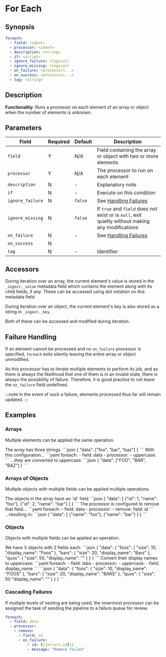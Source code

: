 # For Each

## Synopsis

```yaml {2-3}
foreach:
  - field: <ident>
  - processor: <ident>
  - description: <string>
  - if: <script>
  - ignore_failure: <logical>
  - ignore_missing: <logical>
  - on_failure: <processors...>
  - on_success: <processors...>
  - tag: <string>
```

## Description

**Functionality**: Runs a processor on each element of an array or object when the number of elements is unknown.

## Parameters

|Field|Required|Default|Description|
|---|---|---|---|
|`field`|Y|N/A|Field containing the array or object with two or more elements|
|`processor`|Y|N/A|The processor to run on each element|
|`description`|N|-|Explanatory note|
|`if`|N|-|Execute on this condition|
|`ignore_failure`|N|`false`|See [Handling Failures](../handling-failures.mdx)|
|`ignore_missing`|N|`false`|If `true` and `field` does not exist or is `null`, exit quietly without making any modifications|
|`on_failure`|N|-|See [Handling Failures](../handling-failures.mdx)|
|`on_success`|N|||
|`tag`|N|-|Identifier|

## Accessors

During iteration over an array, the current element's value is stored in the `_ingest._value` metadata field which contains the element along with its child fields, if any. These can be accessed using dot notation on this metadata field.

During iteration over an object, the current element's key is also stored as a string in `_ingest._key`.

Both of these can be accessed and modified during iteration.

## Failure Handling

If an element cannot be processed and no `on_failure` processor is specified, `foreach` exits silently leaving the entire array or object unmodified.

As this processor has to iterate multiple elements to perform its job, and as there is always the likelihood that one of them is in an invalid state, there is always the possibility of failure. Therefore, it is good practice to not leave the `on_failure` field undefined.

:::note
In the event of such a failure, elements processed thus far will remain updated.
:::

## Examples

### Arrays

Multiple elements can be applied the same operation.

<ExampleGrid>
  <CommentCol>
    The array has three strings.
  </CommentCol>
  <CodeCol>
    ```json
    {
      "data": ["foo", "bar", "baz"]
    }
    ```
  </CodeCol>
  <CommentCol>
    With this configuration...
  </CommentCol>
  <CodeCol>
    ```yaml
    foreach:
      - field: data
      - processor:
        - uppercase:
    ```
  </CodeCol>
  <CommentCol>
    ...they are converted to uppercase.
  </CommentCol>
  <CodeCol>
    ```json
    {
      "data": ["FOO", "BAR", "BAZ"]
    }
    ```
  </CodeCol>
</ExampleGrid>

### Arrays of Objects

 Multiple objects with multiple fields can be applied multiple operations.

<ExampleGrid>
  <CommentCol>
    The objects in the array have an `id` field
  </CommentCol>
  <CodeCol>
    ```json
    {
      "data": [
        {"id": 1, "name": "foo"},
        {"id": 2, "name": "bar"}
      ]
    }
    ```
  </CodeCol>
  <CommentCol>
    The processor is configured to remove that field...
  </CommentCol>
  <CodeCol>
    ```yaml
    foreach:
      - field: data
      - processor:
        - remove:
          field: id
    ```
  </CodeCol>
  <CommentCol>
    ...resulting in:
  </CommentCol>
  <CodeCol>
    ```json
    {
      "data": [
        {"name": "foo"},
        {"name": "bar"}
      ]
    }
    ```
  </CodeCol>
</ExampleGrid>

### Objects

Objects with multiple fields can be applied an operation.

<ExampleGrid>
  <CommentCol>
    We have 3 objects with 2 fields each:
  </CommentCol>
  <CodeCol>
  ```json
  {
    "data": {
      "foos": {
        "size": 10,
        "display_name": "Foos"
      },
      "bars": {
        "size": 20,
        "display_name": "Bars"
      },
      "quxs": {
        "size": 50,
        "display_name": ""
      }
    }
  }
  ```
  </CodeCol>
  <CommentCol>
    Convert their display names to uppercase:
  </CommentCol>
  <CodeCol>
    ```yaml
    foreach:
      - field: data
      - processor:
        - uppercase:
          - field: display_name
    ```
    ```json
    {
      "data": {
        "foos": {
          "size": 10,
          "display_name": "FOOS"
        },
        "bars": {
          "size": 20,
          "display_name": "BARS"
        },
        "quxs": {
          "size": 50
          "display_name": ""
        }
      }
    }
    ```
  </CodeCol>
</ExampleGrid>

### Cascading Failures

If multiple levels of nesting are being used, the innermost processor can be assigned the task of sending the pipeline to a failure queue for review.

```yaml
foreach:
  - field: data
  - processor:
    - remove:
      - field: id
      - on_failure:
          - id: {{{errors.id}}}
          - message: "Remove failed"
```
